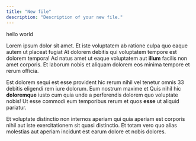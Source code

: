 ```yaml
---
title: "New file"
description: "Description of your new file."
---
```


hello world

Lorem ipsum dolor sit amet. Et iste voluptatem ab ratione culpa quo eaque autem ut placeat fugiat At dolorem debitis qui voluptatem tempore est dolorem tempora! Ad natus amet ut eaque voluptatem aut **illum** facilis non amet corporis. Et laborum nobis et aliquam dolorem eos minima tempore et rerum officia.

Est dolorem sequi est esse provident hic rerum nihil vel tenetur omnis 33 debitis eligendi rem iure dolorum. Eum nostrum maxime et Quis nihil hic **doloremque** iusto cum quia unde a perferendis dolorem quo voluptate nobis! Ut esse commodi eum temporibus rerum et quos **esse** ut aliquid pariatur.

Et voluptate distinctio non internos aperiam qui quia aperiam est corporis nihil aut iste exercitationem sit quasi distinctio. Et totam vero quo alias molestias aut aperiam incidunt est earum dolore et nobis dolores.